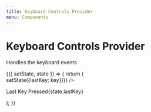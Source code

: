```yaml
---
title: Keyboard Controls Provider 
menu: Components
---
```



# Keyboard Controls Provider
Handles the keyboard events

<PropsTable of={KeyboardControlsProvider} />

<Playground>
  <Component initialState={{ lastKey: '' }}>
  {({ setState, state }) => {
    return (
      <div>
        <KeyboardControlsProvider commands={{'all': (key) => setState({lastKey: key})}} />
        <p>Last Key Pressed<span>{state.lastKey}</span></p>
      </div>
    );
  }}
  </Component>
</Playground>

